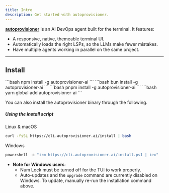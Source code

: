 ```yaml
---
title: Intro
description: Get started with autoprovisioner.
---
```



[**autoprovisioner**](/) is an AI DevOps agent built for the terminal. It features:

- A responsive, native, themeable terminal UI.
- Automatically loads the right LSPs, so the LLMs make fewer mistakes.
- Have multiple agents working in parallel on the same project.

---

## Install

<Tabs>
  <TabItem label="npm">
    ```bash
    npm install -g autoprovisioner-ai
    ```
  </TabItem>
  <TabItem label="Bun">
    ```bash
    bun install -g autoprovisioner-ai
    ```
  </TabItem>
  <TabItem label="pnpm">
    ```bash
    pnpm install -g autoprovisioner-ai
    ```
  </TabItem>
  <TabItem label="Yarn">
    ```bash
    yarn global add autoprovisioner-ai
    ```
  </TabItem>
</Tabs>

You can also install the autoprovisioner binary through the following.

##### Using the install script

Linux & macOS

```bash
curl -fsSL https://cli.autoprovisioner.ai/install | bash
```

Windows

```powershell
powershell -c "irm https://cli.autoprovisioner.ai/install.ps1 | iex"
```

- **Note for Windows users**:
  - Num Lock must be turned off for the TUI to work properly.
  - Auto-updates and the `upgrade` command are currently disabled on Windows. To update, manually re-run the installation command above.
